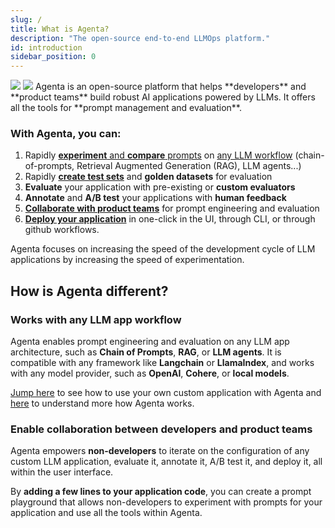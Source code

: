 ```yaml
---
slug: /
title: What is Agenta?
description: "The open-source end-to-end LLMOps platform."
id: introduction
sidebar_position: 0
---
```


<img className="dark:hidden" src="images/agenta_mockup_whitebg.png" />
<img className="hidden dark:block" src="/images/agenta_mockup_blackbg.png" />
Agenta is an open-source platform that helps **developers** and **product teams** build robust AI applications powered by LLMs. It offers all the tools for **prompt management and evaluation**.

### With Agenta, you can:

1. Rapidly [**experiment** and **compare** prompts](/prompt_management/prompt_engineering) on [any LLM workflow](/prompt_management/custom_applications) (chain-of-prompts, Retrieval Augmented Generation (RAG), LLM agents...)
2. Rapidly [**create test sets**](/evaluation/test_sets) and **golden datasets** for evaluation
3. **Evaluate** your application with pre-existing or **custom evaluators**
4. **Annotate** and **A/B test** your applications with **human feedback**
5. [**Collaborate with product teams**](/misc/team_management) for prompt engineering and evaluation
6. [**Deploy your application**](/prompt_management/deployment) in one-click in the UI, through CLI, or through github workflows.

Agenta focuses on increasing the speed of the development cycle of LLM applications by increasing the speed of experimentation.

## How is Agenta different?

### Works with any LLM app workflow

Agenta enables prompt engineering and evaluation on any LLM app architecture, such as **Chain of Prompts**, **RAG**, or **LLM agents**. It is compatible with any framework like **Langchain** or **LlamaIndex**, and works with any model provider, such as **OpenAI**, **Cohere**, or **local models**.

[Jump here](/prompt_management/custom_applications) to see how to use your own custom application with Agenta and [here](/guides/how_does_agenta_work) to understand more how Agenta works.

### Enable collaboration between developers and product teams

Agenta empowers **non-developers** to iterate on the configuration of any custom LLM application, evaluate it, annotate it, A/B test it, and deploy it, all within the user interface.

By **adding a few lines to your application code**, you can create a prompt playground that allows non-developers to experiment with prompts for your application and use all the tools within Agenta.
